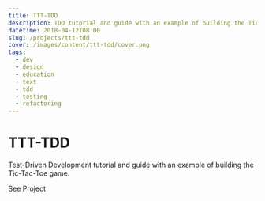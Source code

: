 ```yaml
---
title: TTT-TDD
description: TDD tutorial and guide with an example of building the Tic-Tac-Toe game.
datetime: 2018-04-12T08:00
slug: /projects/ttt-tdd
cover: /images/content/ttt-tdd/cover.png
tags:
  - dev
  - design
  - education
  - text
  - tdd
  - testing
  - refactoring
---
```


# TTT-TDD

Test-Driven Development tutorial and guide with an example of building the Tic-Tac-Toe game.

<Redirect to="https://github.com/bespoyasov/ttt-tdd">See Project</Redirect>
